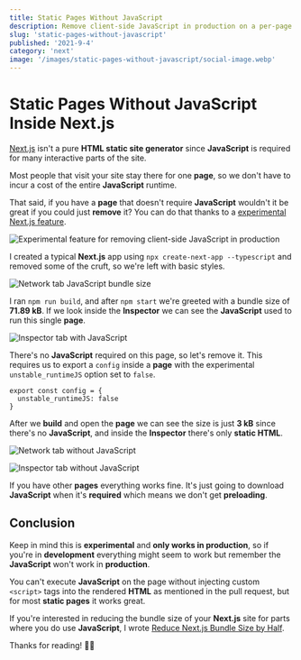 ```yaml
---
title: Static Pages Without JavaScript
description: Remove client-side JavaScript in production on a per-page basis
slug: 'static-pages-without-javascript'
published: '2021-9-4'
category: 'next'
image: '/images/static-pages-without-javascript/social-image.webp'
---
```


# Static Pages Without JavaScript Inside Next.js

[Next.js](https://nextjs.org/) isn't a pure **HTML static site generator** since **JavaScript** is required for many interactive parts of the site.

Most people that visit your site stay there for one **page**, so we don't have to incur a cost of the entire **JavaScript** runtime.

That said, if you have a **page** that doesn't require **JavaScript** wouldn't it be great if you could just **remove** it? You can do that thanks to a [experimental Next.js feature](https://github.com/vercel/next.js/pull/11949).

<Image
  height={542}
  width={816}
  src="/images/static-pages-without-javascript/experimental-feature.webp"
  alt="Experimental feature for removing client-side JavaScript in production"
/>

I created a typical **Next.js** app using `npx create-next-app --typescript` and removed some of the cruft, so we're left with basic styles.

<Image
  height={648}
  width={1000}
  src="/images/static-pages-without-javascript/network-with-javascript.webp"
  alt="Network tab JavaScript bundle size"
/>

I ran `npm run build`, and after `npm start` we're greeted with a bundle size of **71.89 kB**. If we look inside the **Inspector** we can see the **JavaScript** used to run this single **page**.

<Image
  height={648}
  width={1000}
  src="/images/static-pages-without-javascript/inspector-with-javascript.webp"
  alt="Inspector tab with JavaScript"
/>

There's no **JavaScript** required on this page, so let's remove it. This requires us to export a `config` inside a **page** with the experimental `unstable_runtimeJS` option set to `false`.

```js:index.tsx
export const config = {
  unstable_runtimeJS: false
}
```

After we **build** and open the **page** we can see the size is just **3 kB** since there's no **JavaScript**, and inside the **Inspector** there's only **static HTML**.

<Image
  height={648}
  width={1000}
  src="/images/static-pages-without-javascript/network-without-javascript.webp"
  alt="Network tab without JavaScript"
/>

<Image
  height={648}
  width={1000}
  src="/images/static-pages-without-javascript/inspector-without-javascript.webp"
  alt="Inspector tab without JavaScript"
/>

If you have other **pages** everything works fine. It's just going to download **JavaScript** when it's **required** which means we don't get **preloading**.

## Conclusion

Keep in mind this is **experimental** and **only works in production**, so if you're in **development** everything might seem to work but remember the **JavaScript** won't work in **production**.

You can't execute **JavaScript** on the page without injecting custom `<script>` tags into the rendered **HTML** as mentioned in the pull request, but for most **static pages** it works great.

If you're interested in reducing the bundle size of your **Next.js** site for parts where you do use **JavaScript**, I wrote [Reduce Next.js Bundle Size by Half](https://joyofcode.xyz/next-bundle-size).

Thanks for reading! 🏄‍♀️
